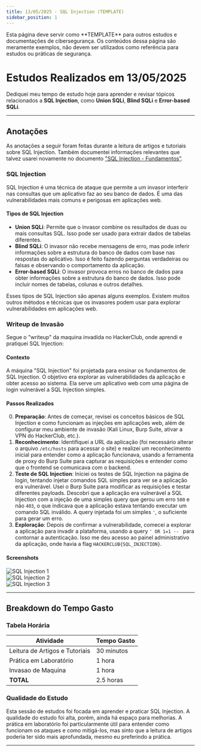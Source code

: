 ---
title: 13/05/2025 - SQL Injection (TEMPLATE)
sidebar_position: 1
---


<Admonition type="danger" title="Atenção!">
	Esta página deve servir como **TEMPLATE** para outros estudos e
	documentações de cibersegurança. Os conteúdos dessa página são meramente
	exemplos, não devem ser utilizados como referência para estudos ou práticas
	de segurança.
</Admonition>

# Estudos Realizados em 13/05/2025

Dediquei meu tempo de estudo hoje para aprender e revisar tópicos relacionados a **SQL Injection**, como **Union SQLi**, **Blind SQLi** e **Error-based SQLi**.

---

## Anotações

As anotações a seguir foram feitas durante a leitura de artigos e tutoriais sobre SQL Injection. Também documentei informações relevantes que talvez usarei novamente no documento ["SQL Injection - Fundamentos"](/docs/sql-injection.TEMPLATE).

### SQL Injection

SQL Injection é uma técnica de ataque que permite a um invasor interferir nas consultas que um aplicativo faz ao seu banco de dados. É uma das vulnerabilidades mais comuns e perigosas em aplicações web.

#### Tipos de SQL Injection

-   **Union SQLi**: Permite que o invasor combine os resultados de duas ou mais consultas SQL. Isso pode ser usado para extrair dados de tabelas diferentes.
-   **Blind SQLi**: O invasor não recebe mensagens de erro, mas pode inferir informações sobre a estrutura do banco de dados com base nas respostas do aplicativo. Isso é feito fazendo perguntas verdadeiras ou falsas e observando o comportamento da aplicação.
-   **Error-based SQLi**: O invasor provoca erros no banco de dados para obter informações sobre a estrutura do banco de dados. Isso pode incluir nomes de tabelas, colunas e outros detalhes.

<Admonition type="note" title="Importante">
	Esses tipos de SQL Injection são apenas alguns exemplos. Existem muitos
	outros métodos e técnicas que os invasores podem usar para explorar
	vulnerabilidades em aplicações web.
</Admonition>

### Writeup de Invasão

Segue o "writeup" da maquina invadida no HackerClub, onde aprendi e pratiquei SQL Injection:

#### Contexto

A máquina "SQL Injection" foi projetada para ensinar os fundamentos de SQL Injection. O objetivo era explorar as vulnerabilidades da aplicação e obter acesso ao sistema. Ela serve um aplicativo web com uma página de login vulnerável a SQL Injection simples.

#### Passos Realizados

0. **Preparação**: Antes de começar, revisei os conceitos básicos de SQL Injection e como funcionam as injeções em aplicações web, além de configurar meu ambiente de invasão (Kali Linux, Burp Suite, ativar a VPN do HackerClub, etc.).
1. **Reconhecimento**: Identifiquei a URL da aplicação (foi necessário alterar o arquivo `/etc/hosts` para acessar o site) e realizei um reconhecimento inicial para entender como a aplicação funcionava, usando a ferramenta de proxy do Burp Suite para capturar as requisições e entender como que o frontend se comunicava com o backend.
2. **Teste de SQL Injection**: Iniciei os testes de SQL Injection na página de login, tentando injetar comandos SQL simples para ver se a aplicação era vulnerável. Usei o Burp Suite para modificar as requisições e testar diferentes payloads. Descobri que a aplicação era vulnerável a SQL Injection com a injeção de uma simples query que gerou um erro `500` e não `403`, o que indicava que a aplicação estava tentando executar um comando SQL inválido. A query injetada foi um simples `'`, o suficiente para gerar um erro.
3. **Exploração**: Depois de confirmar a vulnerabilidade, comecei a explorar a aplicação para invadir a plataforma, usando a query `' OR 1=1 -- ` para contornar a autenticação. Isso me deu acesso ao painel administrativo da aplicação, onde havia a flag `HACKERCLUB{SQL_INJECTION}`.

#### Screenshots

<Admonition type="tip" title="Screenshots">
	<img
		src="/img/estudos-gustavo/img/sql-injection/1.png"
		alt="SQL Injection 1"
	/>
	<br />
	<img
		src="/img/estudos-gustavo/img/sql-injection/2.png"
		alt="SQL Injection 2"
	/>
	<br />
	<img
		src="/img/estudos-gustavo/img/sql-injection/3.png"
		alt="SQL Injection 3"
	/>
</Admonition>

---

## Breakdown do Tempo Gasto

### Tabela Horária

| Atividade                      | Tempo Gasto |
| ------------------------------ | ----------- |
| Leitura de Artigos e Tutoriais | 30 minutos  |
| Prática em Laboratório         | 1 hora      |
| Invasao de Maquina             | 1 hora      |
| **TOTAL**                      | 2.5 horas   |

### Qualidade do Estudo

Esta sessão de estudos foi focada em aprender e praticar SQL Injection. A qualidade do estudo foi alta, porém, ainda há espaço para melhorias. A prática em laboratório foi particularmente útil para entender como funcionam os ataques e como mitigá-los, mas sinto que a leitura de artigos poderia ter sido mais aprofundada, mesmo eu preferindo a prática.

<QualityBar quality={4} />

---
